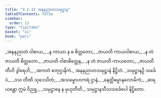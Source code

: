 ```yaml
---
title: "3.2.13 အနနုညာတသမုဋ္ဌာန"
tableOfContents: false
sidebar:
  order: 13
type: "tipitaka"
basket: "vi"
book: "pari"
---
```



<DynamicBreadcrumb />

<Division number="270" book="pari" e="ch" v="5" p="163">

<Paragraph number="1147" type="verses" book="pari">
_အနနုညာတံ ဝါစာယ,_  
_န ကာယာ န စ စိတ္တတော;_  
_ဇာယတိ ကာယဝါစာယ,_  
_န တံ ဇာယတိ စိတ္တတော._  

</Paragraph>

<Paragraph number="1148" type="verses" book="pari">
_ဇာယတိ ဝါစာစိတ္တေန,_  
_န တံ ဇာယတိ ကာယတော;_  
_ဇာယတိ တီဟိ ဒွါရေဟိ,_  
_အကတံ စတုဌာနိကံ._  


</Paragraph>
</Division>

<Paragraph number="1149" type="center" book="pari">
အနနုညာတသမုဋ္ဌာနံ နိဋ္ဌိတံ.


</Paragraph>

<Paragraph number="1150" type="verses" book="pari">
_သမုဋ္ဌာနဉှိ သင်္ခေပံ,_  
_ဒသ တီဏိ သုဒေသိတံ;_  
_အသမ္မောဟကရံ ဌာနံ,_  
_နေတ္တိဓမ္မာနုလောမိကံ;_  
_ဓာရယန္တော ဣမံ ဝိညူ,_  
_သမုဋ္ဌာနေ န မုယှတီတိ._  


</Paragraph>

<Paragraph number="1151" type="center" book="pari">
သမုဋ္ဌာနသီသသင်္ခေပေါ နိဋ္ဌိတော.
</Paragraph>